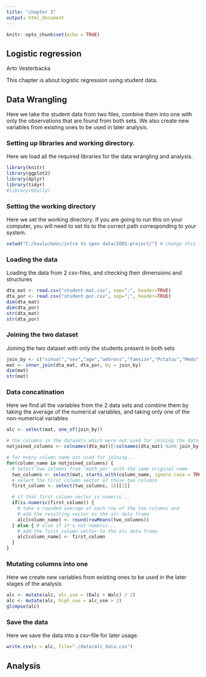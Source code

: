 ```yaml
---
title: "chapter 3"
output: html_document
---
```


```r
knitr::opts_chunk$set(echo = TRUE)
```

## Logistic regression

Arto Vesterbacka

This chapter is about logistic regression using student data.

## Data Wrangling

Here we take the student data from two files, combine them into one with only the observations that are found from
both sets. We also create new variables from existing ones to be used in later analysis.

### Setting up libraries and working directory.

Here we load all the required libraries for the data wrangling and analysis.

```r
library(knitr)
library(ggplot2)
library(dplyr)
library(tidyr)
#library(GGally)
```

### Setting the working directory

Here we set the working directory. If you are going to run this on your computer, you will need to set tis
to the correct path corresponding to your system.

```r
setwd("C:/koulu/mooc/intro to open data/IODS-project/") # change this if you wish to run the code on your computer
```

### Loading the data

Loading the data from 2 csv-files, and checking their dimensions and structures

```r
dta_mat <- read.csv("student-mat.csv", sep=";", header=TRUE)
dta_por <- read.csv("student-por.csv", sep=";", header=TRUE)
dim(dta_mat)
dim(dta_por)
str(dta_mat)
str(dta_por)
```

### Joining the two dataset

Joining the two dataset with only the students present in both sets

```r
join_by <- c("school","sex","age","address","famsize","Pstatus","Medu","Fedu","Mjob","Fjob","reason","nursery","internet")
mat <- inner_join(dta_mat, dta_por, by = join_by)
dim(mat)
str(mat)
```

### Data concatination

Here we find all the variables from the 2 data sets and combine them by taking the average of the numerical
variables, and taking only one of the non-numerical variables

```r

alc <- select(mat, one_of(join_by))

# the columns in the datasets which were not used for joining the data
notjoined_columns <- colnames(dta_mat)[!colnames(dta_mat) %in% join_by]

# for every column name not used for joining...
for(column_name in notjoined_columns) {
  # select two columns from 'math_por' with the same original name
  two_columns <- select(mat, starts_with(column_name, ignore.case = TRUE))
  # select the first column vector of those two columns
  first_column <- select(two_columns, 1)[[1]]

  # if that first column vector is numeric...
  if(is.numeric(first_column)) {
    # take a rounded average of each row of the two columns and
    # add the resulting vector to the alc data frame
    alc[column_name] <- round(rowMeans(two_columns))
  } else { # else if it's not numeric...
    # add the first column vector to the alc data frame
    alc[column_name] <- first_column
  }
}

```
### Mutating columns into one

Here we create new variables from existing ones to be used in the later stages of the analysis

```r
alc <- mutate(alc, alc_use = (Dalc + Walc) / 2)
alc <- mutate(alc, high_use = alc_use > 2)
glimpse(alc)
```
### Save the data

Here we save the data into a csv-file for later usage.

```r
write.csv(x = alc, file="./data/alc_data.csv")
```

## Analysis


